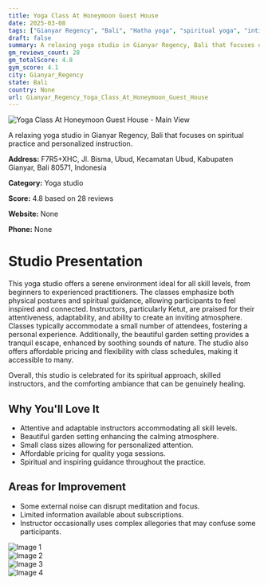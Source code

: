 ```yaml
---
title: Yoga Class At Honeymoon Guest House
date: 2025-03-08
tags: ["Gianyar Regency", "Bali", "Hatha yoga", "spiritual yoga", "intimate atmosphere", "natural setting", "Gianyar Regency"]  
draft: false
summary: A relaxing yoga studio in Gianyar Regency, Bali that focuses on spiritual practice and personalized instruction.
gm_reviews_count: 28
gm_totalScore: 4.8
gym_score: 4.1
city: Gianyar_Regency
state: Bali
country: None
url: Gianyar_Regency_Yoga_Class_At_Honeymoon_Guest_House
---
```


<div className="aspect-[16/9] relative my-8">
  <img 
    src="https://lh5.googleusercontent.com/p/AF1QipPdJTGfK3TkR6-bBj6OTgtys2YfXjvbUByVDQgS=w1920-h1080-k-no"
    alt="Yoga Class At Honeymoon Guest House - Main View"
    className="object-cover absolute inset-0 w-full h-full rounded-lg"
  />
</div>

A relaxing yoga studio in Gianyar Regency, Bali that focuses on spiritual practice and personalized instruction.

**Address:** F7R5+XHC, Jl. Bisma, Ubud, Kecamatan Ubud, Kabupaten Gianyar, Bali 80571, Indonesia

**Category:** Yoga studio

**Score:** 4.8 based on 28 reviews

**Website:** None

**Phone:** None

# Studio Presentation

This yoga studio offers a serene environment ideal for all skill levels, from beginners to experienced practitioners. The classes emphasize both physical postures and spiritual guidance, allowing participants to feel inspired and connected. Instructors, particularly Ketut, are praised for their attentiveness, adaptability, and ability to create an inviting atmosphere. Classes typically accommodate a small number of attendees, fostering a personal experience. Additionally, the beautiful garden setting provides a tranquil escape, enhanced by soothing sounds of nature. The studio also offers affordable pricing and flexibility with class schedules, making it accessible to many.

Overall, this studio is celebrated for its spiritual approach, skilled instructors, and the comforting ambiance that can be genuinely healing.

## Why You'll Love It

- Attentive and adaptable instructors accommodating all skill levels.
- Beautiful garden setting enhancing the calming atmosphere.
- Small class sizes allowing for personalized attention.
- Affordable pricing for quality yoga sessions.
- Spiritual and inspiring guidance throughout the practice.

## Areas for Improvement

- Some external noise can disrupt meditation and focus.
- Limited information available about subscriptions.
- Instructor occasionally uses complex allegories that may confuse some participants.

<div className="grid grid-cols-1 xl:grid-cols-2 gap-4 my-8">
<div className="aspect-[4/3] relative"><img src="https://lh3.googleusercontent.com/p/AF1QipNOy6FZc_7pt87qTnxr0urQhYBX_Hdn9-k0ZdEu=w1920-h1080-k-no" alt="Image 1" className="object-cover absolute inset-0 w-full h-full rounded-lg" /></div>
<div className="aspect-[4/3] relative"><img src="https://lh5.googleusercontent.com/p/AF1QipPN1AhAqtYgKHxwneDpc3JjaISAsgi6hDp-CLKm=w1920-h1080-k-no" alt="Image 2" className="object-cover absolute inset-0 w-full h-full rounded-lg" /></div>
<div className="aspect-[4/3] relative"><img src="https://lh5.googleusercontent.com/p/AF1QipOBtZq60fgIzrXfidQ8N8kb42MwszZlkjcQteHx=w1920-h1080-k-no" alt="Image 3" className="object-cover absolute inset-0 w-full h-full rounded-lg" /></div>
<div className="aspect-[4/3] relative"><img src="https://lh6.googleusercontent.com/FzycCYaHDM7-LEwhpzFIxiyFfEVg0EoL4YxRcY0R_BDBik8S7KKJ-eLvdtUwCki4Uw=w1920-h1080-k-no" alt="Image 4" className="object-cover absolute inset-0 w-full h-full rounded-lg" /></div>
</div>